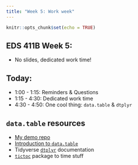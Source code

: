 ```yaml
---
title: "Week 5: Work week"
---
```


```r
knitr::opts_chunk$set(echo = TRUE)
```

## EDS 411B Week 5:

- No slides, dedicated work time!

## Today: 

- 1:00 - 1:15: Reminders & Questions
- 1:15 - 4:30: Dedicated work time
- 4:30 - 4:50: One cool thing: `data.table` & `dtplyr`

## `data.table` resources

- [My demo repo](https://github.com/allisonhorst/datatable-example)
- [Introduction to `data.table`](https://cran.r-project.org/web/packages/data.table/vignettes/datatable-intro.html)
- Tidyverse [`dtplyr`](https://dtplyr.tidyverse.org/) documentation 
- [`tictoc`](https://cran.r-project.org/web/packages/tictoc/index.html) package to time stuff
